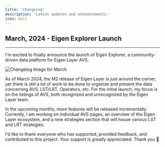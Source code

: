 ```yaml
---
title: 'Changelog'
description: 'Latest updates and announcements.'
icon: bolt
---
```


## March, 2024 - Eigen Explorer Launch

---

I'm excited to finally announce the launch of Eigen Explorer, a community-driven data platform for Eigen Layer AVS.

<Frame type='glass'>
    <img
        src='/public/images/changelog/march.png'
        alt='Changelog Image for March'
    />
</Frame>

As of March 2024, the M2 release of Eigen Layer is just around the corner, yet there is still a lot of work to be done to organize and present the data concerning AVS, LST/LRT, Operators, etc. For the initial launch, my focus is on the listings of AVS, both recognized and unrecognized by the Eigen Layer team.

In the upcoming months, more features will be released incrementally. Currently, I am working on individual AVS pages, an overview of the Eigen Layer ecosystem, and a new strategies section that will house various LST and LRT strategies.

I'd like to thank everyone who has supported, provided feedback, and contributed to this project. Your support is greatly appreciated. Thank you 🙏
